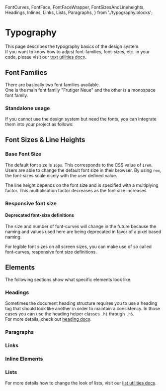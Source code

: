   FontCurves,
  FontFace,
  FontFaceWrapper,
  FontSizesAndLineheights,
  Headings,
  Inlines,
  Links,
  Lists,
  Paragraphs,
} from './typography.blocks';

<Meta of={TypographyStories} />

# Typography

This page describes the typography basics of the design system.<br/>
If you want to know how to adjust font-families, font-sizes, etc. in your code,
please visit our [text utilities docs](/?path=/docs/c55681df-4d21-469d-a5b3-c67686e7c104--docs).

## Font Families

There are basically two font families available.<br/>
One is the main font family "Frutiger Neue" and the other is a monospace font family.

<FontFaceWrapper>
  <FontFace face="Frutiger Neue For Post" family="sans-serif" weight="bold" style="normal" />
  <FontFace face="Frutiger Neue For Post" family="sans-serif" weight="regular" style="normal" />
  <FontFace face="Monospace" family="monospace" weight="bold" style="normal" />
  <FontFace face="Monospace" family="monospace" weight="regular" style="normal" />
</FontFaceWrapper>

### Standalone usage

If you cannot use the design system but need the fonts, you can integrate them into your project as follows:

<Source
  code={SampleStandalone}
  language="css"
/>

## Font Sizes & Line Heights

### Base Font Size

The default font size is `16px`. This corresponds to the CSS value of `1rem`. Users are able to change the default font size in their browser. By using `rem`, the font-sizes scale nicely with the user defined value.

The line height depends on the font size and is specified with a multiplying factor. This multiplication factor decreases as the font size increases.

<FontSizesAndLineheights />

### Responsive font size

<div className="alert alert-info my-3">
  <h4 className="h5">Deprecated font-size definitions</h4>
  <div>
    The size and number of font-curves will change in the future because the naming and values used
    here are being deprecated in favor of a pixel based naming.
  </div>
</div>

For legible font sizes on all screen sizes, you can make use of so called font-curves, responsive font size definitions.

<FontCurves />

## Elements

The following sections show what specific elements look like.

### Headings

<Headings />

Sometimes the document heading structure requires you
to use a heading tag that should look like another in order to maintain a consistency.
In those cases you can use the heading helper classes `.h1` through `.h6`.<br/>
For more details, check out [heading docs](/?path=/docs/7ecd87f1-de96-4e39-a057-ba1798eb6959--docs).

### Paragraphs

<Paragraphs />

### Links

<Links />

### Inline Elements

<Inlines />

### Lists

<Lists />

For more details how to change the look of lists,
visit our [list utilities docs](/?path=/docs/e76192bb-b2eb-487a-b9c1-ef938bccdfc4--docs).

